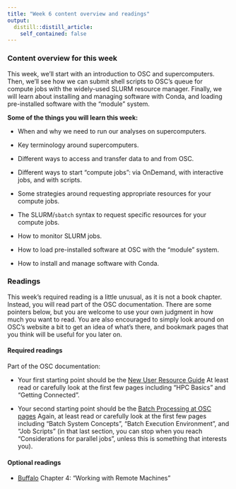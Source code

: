 ```yaml
---
title: "Week 6 content overview and readings"
output:
  distill::distill_article:
    self_contained: false
---
```


### Content overview for this week

This week, we'll start with an introduction to OSC and supercomputers.
Then, we'll see how we can submit shell scripts to OSC's queue for compute jobs
with the widely-used SLURM resource manager.
Finally, we will learn about installing and managing software with Conda,
and loading pre-installed software with the "module" system.

**Some of the things you will learn this week:**

- When and why we need to run our analyses on supercomputers.

- Key terminology around supercomputers.

- Different ways to access and transfer data to and from OSC.

- Different ways to start "compute jobs":
  via OnDemand, with interactive jobs, and with scripts.

- Some strategies around requesting appropriate resources for your compute jobs.

- The SLURM/`sbatch` syntax to request specific resources for your compute jobs.

- How to monitor SLURM jobs.

- How to load pre-installed software at OSC with the "module" system.

- How to install and manage software with Conda.

### Readings

This week's required reading is a little unusual, as it is not a book chapter.
Instead, you will read part of the OSC documentation.
There are some pointers below,
but you are welcome to use your own judgment in how much you want to read.
You are also encouraged to simply look around on OSC's website a bit to get an idea of what's there,
and bookmark pages that you think will be useful for you later on.

#### Required readings

Part of the OSC documentation:

- Your first starting point should be the
  [New User Resource Guide](https://www.osc.edu/resources/getting_started/new_user_resource_guide)
  At least read or carefully look at the first few pages including "HPC Basics" and "Getting Connected".

- Your second starting point should be the
  [Batch Processing at OSC pages](https://www.osc.edu/supercomputing/batch-processing-at-osc)
  Again, at least read or carefully look at the first few pages including
  "Batch System Concepts", "Batch Execution Environment", and "Job Scripts"
  (in that last section, you can stop when you reach "Considerations for parallel jobs",
  unless this is something that interests you).

#### Optional readings

- [Buffalo](https://library.ohio-state.edu/record=b8538907~S7)
  Chapter 4: "Working with Remote Machines"
